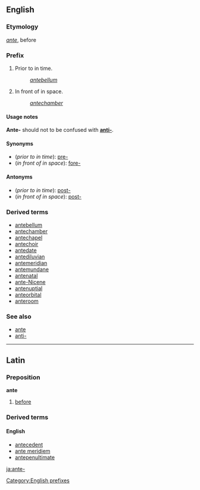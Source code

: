 ==English==
===Etymology===
{{L.}} ''[[ante]]'', before

===Prefix===
#Prior to in time.
#:''[[antebellum]]''
#In front of in space.
#:''[[antechamber]]''

====Usage notes====
'''Ante-''' should not to be confused with '''[[anti-]]'''.

====Synonyms====
*(''prior to in time''): [[pre-]]
*(''in front of in space''): [[fore-]]

====Antonyms====
*(''prior to in time''): [[post-]]
*(''in front of in space''): [[post-]]

===Derived terms===
<!--Be careful when adding terms here - some come directly from the Latin word "ante", not from the English prefix.  Check etymologies in an authoratitive print dictionary and add those coming from the Latin word to the "Derived terms" section for the Latin entry below.-->
*[[antebellum]]
*[[antechamber]]
*[[antechapel]]
*[[antechoir]]
*[[antedate]]
*[[antediluvian]]
*[[antemeridian]]<!--see also the derived terms for the Latin section below-->
*[[antemundane]]
*[[antenatal]]
*[[ante-Nicene]]
*[[antenuptial]]
*[[anteorbital]]
*[[anteroom]]

===See also===
*[[ante]]
*[[anti-]]

----
==Latin==
===Preposition===
'''ante'''

#[[before]]

===Derived terms===
====English====
*[[antecedent]]
*[[ante meridiem]]
*[[antepenultimate]]

[[Category:English prefixes]]

[[ja:ante-]]